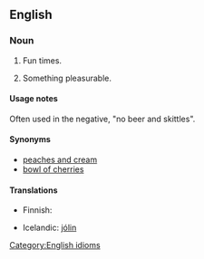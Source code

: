 ==English==

===Noun===
{{en-noun|sg=[[beer]] [[and]] [[skittles]]|-}}

# {{idiom}} Fun times.
# {{idiom}} Something pleasurable.

====Usage notes====
Often used in the negative, "no beer and skittles".

====Synonyms====
* [[peaches and cream]]
* [[bowl of cherries]]

====Translations====
{{trans-top|fun times}}
* Finnish: {{t+|fi|hauskanpito}}
{{trans-mid}}
* Icelandic: [[það eru ekki alltaf jólin|jólin]]
{{trans-bottom}}

[[Category:English idioms]]